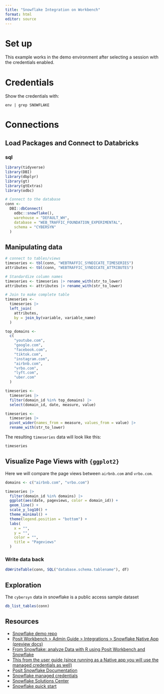 ```yaml
---
title: "Snowflake Integration on Workbench"
format: html
editor: source
---
```


# Set up

This example works in the demo environment after selecting a session with the credentials enabled. 

# Credentials

Show the credentials with: 

`env | grep SNOWFLAKE`

# Connections 

## Load Packages and Connect to Databricks

### sql

```r
library(tidyverse)
library(DBI)
library(dbplyr)
library(gt)
library(gtExtras)
library(odbc)

# Connect to the database
conn <-
  DBI::dbConnect(
    odbc::snowflake(),
    warehouse = "DEFAULT_WH",
    database = "WEB_TRAFFIC_FOUNDATION_EXPERIMENTAL",
    schema = "CYBERSYN"
  )

```


## Manipulating data 

```r
# connect to tables/views
timeseries <- tbl(conn, "WEBTRAFFIC_SYNDICATE_TIMESERIES")
attributes <- tbl(conn, "WEBTRAFFIC_SYNDICATE_ATTRIBUTES")

# Standardize column names
timeseries <- timeseries |> rename_with(str_to_lower)
attributes <- attributes |> rename_with(str_to_lower)

# Join to make complete table
timeseries <-
  timeseries |>
  left_join(
    attributes,
    by = join_by(variable, variable_name)
  )
```


```r
top_domains <-
  c(
    "youtube.com",
    "google.com",
    "facebook.com",
    "tiktok.com",
    "instagram.com",
    "airbnb.com",
    "vrbo.com",
    "lyft.com",
    "uber.com"
  )

timeseries <-
  timeseries |>
  filter(domain_id %in% top_domains) |>
  select(domain_id, date, measure, value)
```

```r
timeseries <-
  timeseries |>
  pivot_wider(names_from = measure, values_from = value) |>
  rename_with(str_to_lower)
```

The resulting `timeseries` data will look like this:

```r
timeseries
```

## Visualize Page Views with `{ggplot2}`

Here we will compare the page views between `airbnb.com` and `vrbo.com`.

```r
domains <- c("airbnb.com", "vrbo.com")

timeseries |>
  filter(domain_id %in% domains) |>
  ggplot(aes(date, pageviews, color = domain_id)) +
  geom_line() +
  scale_y_log10() +
  theme_minimal() +
  theme(legend.position = "bottom") +
  labs(
    x = "",
    y = "",
    color = "",
    title = "Pageviews"
  )
```

### Write data back

```r
dbWriteTable(conn, SQL("database.schema.tablename"), df)
```

## Exploration 

The `cybersyn` data in snowflake is a public access sample dataset


```r
db_list_tables(conn)
```

## Resources 

- [Snowflake demo repo](https://github.com/sol-eng/snowflake_demo)
- [Posit Workbench > Admin Guide > Integrations > Snowflake Native App (preview docs)](https://docs.posit.co/ide/server-pro/2024.09.0/integration/snowflake/native-app/)
- [From Snowflake: analyze Data with R using Posit Workbench and Snowflake](https://quickstarts.snowflake.com/guide/analyze_data_with_r_using_posit_workbench_and_snowflake/index.html#0)
- [This from the user guide (since running as a Native app you will use the managed credentials as well)](https://docs.posit.co/ide/server-pro/user/2024.09.0/posit-workbench/managed-credentials/snowflake.html)
- [Posit Snowflake Documentation](https://connect.posit.it/connect/#/apps/b78993de-8e5d-4b3e-bb2d-1c691dc43661)
- [Snowflake managed credentials](https://docs.posit.co/ide/server-pro/user/2024.09.0/posit-workbench/managed-credentials/snowflake.html)
- [Snowflake Solutions Center]( https://developers.snowflake.com/solution/data-analysis-with-r-using-posit-workbench-and-snowflake/) 
- [Snowflake quick start](https://quickstarts.snowflake.com/guide/analyze_data_with_r_using_posit_workbench_and_snowflake/index.html#0)
